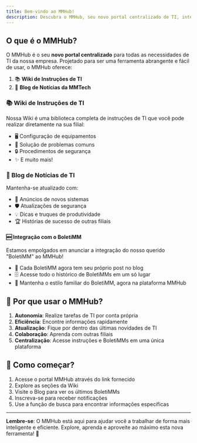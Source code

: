 ```yaml
---
title: Bem-vindo ao MMHub!
description: Descubra o MMHub, seu novo portal centralizado de TI, integrando instruções técnicas e o BoletiMM para uma experiência de usuário aprimorada.
---
```


## O que é o MMHub?

O MMHub é o seu **novo portal centralizado** para todas as necessidades de TI da nossa empresa. Projetado para ser uma ferramenta abrangente e fácil de usar, o MMHub oferece:

1. 📚 **Wiki de Instruções de TI**
2. 📰 **Blog de Notícias da MMTech**

### 📚 Wiki de Instruções de TI

Nossa Wiki é uma biblioteca completa de instruções de TI que você pode realizar diretamente na sua filial:

- 🖥️ Configuração de equipamentos
- 🔧 Solução de problemas comuns
- 🔒 Procedimentos de segurança
- ✨ E muito mais!

### 📰 Blog de Notícias de TI

Mantenha-se atualizado com:

- 📢 Anúncios de novos sistemas
- 🛡️ Atualizações de segurança
- 💡 Dicas e truques de produtividade
- 🏆 Histórias de sucesso de outras filiais

#### 🆕 Integração com o BoletiMM

Estamos empolgados em anunciar a integração do nosso querido "BoletiMM" ao MMHub!

- 🔄 Cada BoletiMM agora tem seu próprio post no blog
- 🗄️ Acesse todo o histórico de BoletiMMs em um só lugar
- 📱 Mantenha o estilo familiar do BoletiMM, agora na plataforma MMHub

## 💪 Por que usar o MMHub?

1. **Autonomia**: Realize tarefas de TI por conta própria
2. **Eficiência**: Encontre informações rapidamente
3. **Atualização**: Fique por dentro das últimas novidades de TI
4. **Colaboração**: Aprenda com outras filiais
5. **Centralização**: Acesse instruções e BoletiMMs em uma única plataforma

## 🚦 Como começar?

1. Acesse o portal MMHub através do link fornecido
2. Explore as seções da Wiki
3. Visite o Blog para ver os últimos BoletiMMs
4. Inscreva-se para receber notificações
5. Use a função de busca para encontrar informações específicas

---

**Lembre-se**: O MMHub está aqui para ajudar você a trabalhar de forma mais inteligente e eficiente. Explore, aprenda e aproveite ao máximo esta nova ferramenta! 🎉